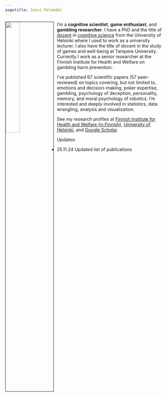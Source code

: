 ```yaml
---
pagetitle: Jussi Palomäki
---
```


<link rel="stylesheet" href="styles.css" type="text/css">

<img src="jussikuva2.jpg" style="width:30%; border:1px solid; margin-right: 10px" align="left"></td>

I'm a <b>cognitive scientist</b>, <b>game enthusiast</b>, and <b>gambling researcher</b>. I have a PhD and the title of <a href="https://www.helsinki.fi/en/about-us/people/researchers-and-teachers/docents">docent</a href> in <a href="https://en.wikipedia.org/wiki/Cognitive_science" target="_blank">cognitive science</a href> from the University of Helsinki where I used to work as a university lecturer. I also have the title of docent in the study of games and well-being at Tampere University. Currently I work as a senior researcher at the Finnish Institute for Health and Welfare on gambling harm prevention. 



I've published 67 scientific papers (57 peer-reviewed) on topics covering, but not limited to, emotions and decision-making, poker expertise, gambling, psychology of deception, personality, memory, and moral psychology of robotics. I'm interested and deeply involved in statistics, data wrangling, analysis and visualization.

See my research profiles at <a href="https://thl.fi/fi/thl/organisaatio/osastot-ja-yksikot/hyvinvointivaikuttajat/hyvinvoinnin-ja-terveyden-edistaminen/henkilosto/jussi-palomaki" target="_blank">Finnish Institute for Health and Welfare (in Finnish)</a href>, <a href="https://researchportal.helsinki.fi/en/persons/jussi-petteri-palomäki" target="_blank">University of Helsinki</a href>, and <a href="https://scholar.google.fi/citations?user=oKOImCYAAAAJ&hl=fi&oi=ao" target="_blank">Google Scholar</a href>.

Updates:

- 25.11.24 Updated list of publications

<br>
<br>
<br>

